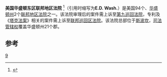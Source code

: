 {{Infobox U.S. district court
|district name =  美国华盛顿东区联邦地区法院
|abbrev = E.D. Wash.
|appeals to = 第九巡回
|map image name = 
|map image width = 200
|map image caption = 
|seal = 
|seal size = 160
|established = 1905年3月2日 
|judges assigned = 4
|chief judge =Rosanna M. Peterson
|official site = http://www.waed.uscourts.gov
}}

'''美国华盛顿东区联邦地区法院''' <ref name="中文名参考">{{cite web| url=http://www.finnegan.com/MikeMcGurkSimplifiedChinese/| title=中文名参考| accessdate=2013-08-08| deadurl=yes| archiveurl=https://web.archive.org/web/20130625003647/http://www.finnegan.com/MikeMcGurkSimplifiedChinese/| archivedate=2013-06-25}}</ref>（引用时缩写为'''E.D. Wash.'''）是美国94个、[[华盛顿州|华盛顿州]]2个[[联邦地区法院|联邦地区法院]]之一。该法院审理后的案件需上诉至[[第九巡回法院|第九巡回法院]]，专利及《[[塔克法案|塔克法案]]》相关的案件需上诉至[[联邦巡回区法院|联邦巡回区法院]]。该法院总部位于[[斯波坎|斯波坎]]，[[司法管辖权|司法管辖权]]覆盖华盛顿州21个郡。

==参考==
{{reflist}}
{{联邦地区法院}}

[[Category:美国联邦地区法院|9]]
